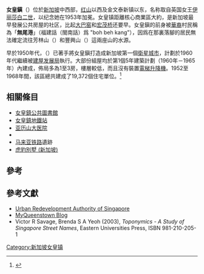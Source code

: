 {{NOT|皇后鎮 (紐西蘭)}}
{{NoteTA
|G1=Unit
}}
{{Infobox Singapore neighbourhood
| imagemap          = Queenstown Planning Area locator map.png
| englishname       = Queenstown
| chinesename       = 女皇镇
| poj               = 
| pengim            = 
| pinyin            = nǚ huáng zhèn
| malayname         = Queenstown
| tamilname         = ''குவீன்ஸ்டவுன்''
| totalarea         = 6.67
| residentialarea   = 2.06
| dwellingunits     = 28,406
| projectedultimate = 47,000
| population        = 94,900
}}
'''女皇鎭'''（{{lang-en|'''Queenstown'''}}）位於[[新加坡|新加坡]]中西部，[[红山_(新加坡)|红山]]以西及金文泰新镇以东，名称取自英国女王[[伊丽莎白二世|伊丽莎白二世]]，以纪念她在1953年加冕。女皇镇距離核心商業區大約{{Convert|8|km|mi}}，是新加坡最早發展公共房屋的社区，比起[[大巴窑|大巴窑]]和[[宏茂桥|宏茂桥]]还要早。女皇鎭的前身被[[新加坡華人|華裔]]村民稱為「'''無尾港'''」（福建話（閩南話）爲 "boh beh kang"），因爲在那裏落腳的居民無法確定流往芳林山（{{lang|en|Hong Lim Hill}}）和豐興山（{{lang|en|Hong Heng Hill}}）這兩座山的水源。

早於1950年代，{{link-en|新加坡改良信託局|Singapore Improvement Trust}}（{{lang|en|Singapore Improvement Trust}}）已著手將女皇鎭打造成新加坡第一個[[衛星城市|衛星城市]]，計劃於1960年代繼續被[[組屋|建屋发展局]]執行。大部份組屋均於第1個5年建築計劃（1960年－1965年）內建成，佈局多為1至3房，樓層較低，而且沒有裝置[[電梯|電梯]][[升降機|升降機]]。1952至1968年間，該區總共建成了19,372個住宅單位。<ref>{{Cite web |url=http://www.ura.gov.sg/dgp_reports/queenstn/int-hist.html |title=政府檔案 |access-date=2014-03-17 |archive-url=https://web.archive.org/web/20080421004716/http://www.ura.gov.sg/dgp_reports/queenstn/int-hist.html |archive-date=2008-04-21 |dead-url=yes }}</ref>

==相關條目==
* [[女皇鎮公共圖書館|女皇鎮公共圖書館]]
* [[女皇鎮地鐵站|女皇鎮地鐵站]]
* [[亚历山大医院|亚历山大医院]]
* {{link-en|女皇鎮購物中心|Queensway Shopping Centre}}
* [[马来亚铁路|马来亚铁路]]遺跡
* [[虎豹別墅_(新加坡)|虎豹別墅 (新加坡)]]

==參考==
{{reflist}}

==參考文獻==
* [http://www.ura.gov.sg/ Urban Redevelopment Authority of Singapore]{{WebCite|url=https://www.webcitation.org/67ZZLJHVB?url=http://www.ura.gov.sg/ |date=20120511045843 |dateformat=iso }}
* [http://myqueenstown.blogspot.com/ MyQueenstown Blog]{{Wayback|url=http://myqueenstown.blogspot.com/ |date=20140317053726 }}
* Victor R Savage, Brenda S A Yeoh (2003), ''Toponymics - A Study of Singapore Street Names'', Eastern Universities Press, ISBN 981-210-205-1

{{新加坡行政区划}}

[[Category:新加坡女皇镇|Category:新加坡女皇镇]]